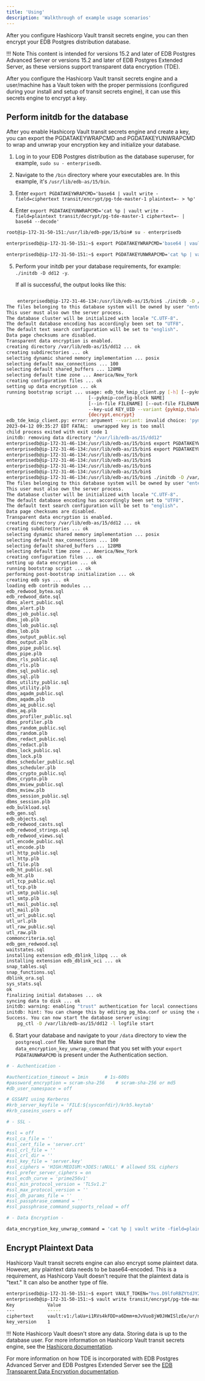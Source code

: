 ```yaml
---
title: 'Using'
description: 'Walkthrough of example usage scenarios'
---
```


After you configure Hashicorp Vault transit secrets engine, you can then encrypt your EDB Postgres distribution database.

!!! Note
    This content is intended for versions 15.2 and later of EDB Postgres Advanced Server or versions 15.2 and later of EDB Postgres Extended Server, as these versions support transparent data encryption (TDE).

After you configure the Hashicorp Vault transit secrets engine and a user/machine has a Vault token with the proper permissions (configured during your install and setup of transit secrets engine), it can use this secrets engine to encrypt a key.

## Perform initdb for the database

After you enable Hashicorp Vault transit secrets engine and create a key, you can export the PGDATAKEYWRAPCMD and PGDATAKEYUNWRAPCMD to wrap and unwrap your encryption key and initialize your database.

1. Log in to your EDB Postgres distribution as the database superuser, for example, `sudo su - enterprisedb`.

2. Navigate to the `/bin` directory where your executables are. In this example, it's `/usr/lib/edb-as/15/bin`.

3. Enter `export PGDATAKEYWRAPCMD='base64 | vault write -field=ciphertext transit/encrypt/pg-tde-master-1 plaintext=- > %p'`

4. Enter `export PGDATAKEYUNWRAPCMD='cat %p | vault write -field=plaintext transit/decrypt/pg-tde-master-1 ciphertext=- | base64 --decode'`

```bash
root@ip-172-31-50-151:/usr/lib/edb-pge/15/bin# su - enterprisedb

enterprisedb@ip-172-31-50-151:~$ export PGDATAKEYWRAPCMD='base64 | vault write -field=ciphertext transit/encrypt/pg-tde-master-1 plaintext=- > %p'

enterprisedb@ip-172-31-50-151:~$ export PGDATAKEYUNWRAPCMD='cat %p | vault write -field=plaintext transit/decrypt/pg-tde-master-1 ciphertext=- | base64 --decode'
```
5. Perform your initdb per your database requirements, for example: `./initdb -D dd12 -y`.

    If all is successful, the output looks like this:
```bash

    enterprisedb@ip-172-31-46-134:/usr/lib/edb-as/15/bin$ ./initdb -D /var/lib/edb-as/15/dd12 -y
The files belonging to this database system will be owned by user "enterprisedb".
This user must also own the server process.
The database cluster will be initialized with locale "C.UTF-8".
The default database encoding has accordingly been set to "UTF8".
The default text search configuration will be set to "english".
Data page checksums are disabled.
Transparent data encryption is enabled.
creating directory /var/lib/edb-as/15/dd12 ... ok
creating subdirectories ... ok
selecting dynamic shared memory implementation ... posix
selecting default max_connections ... 100
selecting default shared_buffers ... 128MB
selecting default time zone ... America/New_York
creating configuration files ... ok
setting up data encryption ... ok
running bootstrap script ... usage: edb_tde_kmip_client.py [-h] [--pykmip-config-file FILENAME]
                              [--pykmip-config-block NAME]
                              [--in-file FILENAME] [--out-file FILENAME]
                              --key-uid KEY_UID --variant {pykmip,thales}
                              {decrypt,encrypt}
edb_tde_kmip_client.py: error: argument --variant: invalid choice: 'pymip' (choose from 'pykmip', 'thales')
2023-04-12 09:35:27 EDT FATAL:  unwrapped key is too small
child process exited with exit code 1
initdb: removing data directory "/var/lib/edb-as/15/dd12"
enterprisedb@ip-172-31-46-134:/usr/lib/edb-as/15/bin$ export PGDATAKEYWRAPCMD='python3 /tmp/edb_tde_kmip_client.py encrypt --pykmip-config-file=/tmp/pykmip.conf --key-uid=nfTCV2Cp5sffhQuRrOVfgCUyu8qh9kwd --out-file=%p --variant=pykmip'
enterprisedb@ip-172-31-46-134:/usr/lib/edb-as/15/bin$ export PGDATAKEYUNWRAPCMD='python3 /tmp/edb_tde_kmip_client.py decrypt --pykmip-config-file=/tmp/pykmip.conf --key-uid=nfTCV2Cp5sffhQuRrOVfgCUyu8qh9kwd --in-file=%p --variant=pykmip'
enterprisedb@ip-172-31-46-134:/usr/lib/edb-as/15/bin$ 
enterprisedb@ip-172-31-46-134:/usr/lib/edb-as/15/bin$ 
enterprisedb@ip-172-31-46-134:/usr/lib/edb-as/15/bin$ 
enterprisedb@ip-172-31-46-134:/usr/lib/edb-as/15/bin$ 
enterprisedb@ip-172-31-46-134:/usr/lib/edb-as/15/bin$ ./initdb -D /var/lib/edb-as/15/dd12 -y
The files belonging to this database system will be owned by user "enterprisedb".
This user must also own the server process.
The database cluster will be initialized with locale "C.UTF-8".
The default database encoding has accordingly been set to "UTF8".
The default text search configuration will be set to "english".
Data page checksums are disabled.
Transparent data encryption is enabled.
creating directory /var/lib/edb-as/15/dd12 ... ok
creating subdirectories ... ok
selecting dynamic shared memory implementation ... posix
selecting default max_connections ... 100
selecting default shared_buffers ... 128MB
selecting default time zone ... America/New_York
creating configuration files ... ok
setting up data encryption ... ok
running bootstrap script ... ok
performing post-bootstrap initialization ... ok
creating edb sys ... ok
loading edb contrib modules ...
edb_redwood_bytea.sql 
edb_redwood_date.sql 
dbms_alert_public.sql 
dbms_alert.plb 
dbms_job_public.sql 
dbms_job.plb 
dbms_lob_public.sql 
dbms_lob.plb 
dbms_output_public.sql 
dbms_output.plb 
dbms_pipe_public.sql 
dbms_pipe.plb 
dbms_rls_public.sql 
dbms_rls.plb 
dbms_sql_public.sql 
dbms_sql.plb 
dbms_utility_public.sql 
dbms_utility.plb 
dbms_aqadm_public.sql 
dbms_aqadm.plb 
dbms_aq_public.sql 
dbms_aq.plb 
dbms_profiler_public.sql 
dbms_profiler.plb 
dbms_random_public.sql 
dbms_random.plb 
dbms_redact_public.sql 
dbms_redact.plb 
dbms_lock_public.sql 
dbms_lock.plb 
dbms_scheduler_public.sql 
dbms_scheduler.plb 
dbms_crypto_public.sql 
dbms_crypto.plb 
dbms_mview_public.sql 
dbms_mview.plb 
dbms_session_public.sql 
dbms_session.plb 
edb_bulkload.sql 
edb_gen.sql 
edb_objects.sql 
edb_redwood_casts.sql 
edb_redwood_strings.sql 
edb_redwood_views.sql 
utl_encode_public.sql 
utl_encode.plb 
utl_http_public.sql 
utl_http.plb 
utl_file.plb 
edb_ht_public.sql 
edb_ht.plb 
utl_tcp_public.sql 
utl_tcp.plb 
utl_smtp_public.sql 
utl_smtp.plb 
utl_mail_public.sql 
utl_mail.plb 
utl_url_public.sql 
utl_url.plb 
utl_raw_public.sql 
utl_raw.plb 
commoncriteria.sql 
edb_gen_redwood.sql 
waitstates.sql 
installing extension edb_dblink_libpq ... ok
installing extension edb_dblink_oci ... ok
snap_tables.sql 
snap_functions.sql 
dblink_ora.sql 
sys_stats.sql 
ok
finalizing initial databases ... ok
syncing data to disk ... ok
initdb: warning: enabling "trust" authentication for local connections
initdb: hint: You can change this by editing pg_hba.conf or using the option -A, or --auth-local and --auth-host, the next time you run initdb.
Success. You can now start the database server using:
    pg_ctl -D /var/lib/edb-as/15/dd12 -l logfile start

```

6. Start your database and navigate to your `/data` directory to view the `postgresql.conf` file. Make sure that the `data_encryption_key_unwrap_command` that you set with your `export PGDATAUNWRAPCMD` is present under the Authentication section.
```bash
# - Authentication -

#authentication_timeout = 1min		# 1s-600s
#password_encryption = scram-sha-256	# scram-sha-256 or md5
#db_user_namespace = off

# GSSAPI using Kerberos
#krb_server_keyfile = 'FILE:${sysconfdir}/krb5.keytab'
#krb_caseins_users = off

# - SSL -

#ssl = off
#ssl_ca_file = ''
#ssl_cert_file = 'server.crt'
#ssl_crl_file = ''
#ssl_crl_dir = ''
#ssl_key_file = 'server.key'
#ssl_ciphers = 'HIGH:MEDIUM:+3DES:!aNULL' # allowed SSL ciphers
#ssl_prefer_server_ciphers = on
#ssl_ecdh_curve = 'prime256v1'
#ssl_min_protocol_version = 'TLSv1.2'
#ssl_max_protocol_version = ''
#ssl_dh_params_file = ''
#ssl_passphrase_command = ''
#ssl_passphrase_command_supports_reload = off

# - Data Encryption -

data_encryption_key_unwrap_command = 'cat %p | vault write -field=plaintext transit/decrypt/pg-tde-master-1 ciphertext=- | base64 --decode'

```
## Encrypt Plaintext Data

Hashicorp Vault transit secrets engine can also encrypt some plaintext data. However, any plaintext data needs to be base64-encoded. This is a requirement, as Hashicorp Vault doesn't require that the plaintext data is "text." It can also be another type of file.

```bash
enterprisedb@ip-172-31-50-151:~$ export VAULT_TOKEN="hvs.D9lfoRBZYtdJY2t3lG3f6yUa"
enterprisedb@ip-172-31-50-151:~$ vault write transit/encrypt/pg-tde-master-1 plaintext=$(echo "my secret data" | base64)
Key            Value
---            -----
ciphertext     vault:v1:/laUa+i1RVs4kFDD+a6Dmm+mJvVuo8jW0JHWISlzEe/ur/nUlfswEyYShA==
key_version    1
```
!!! Note
    Hashicorp Vault doesn't store any data. Storing data is up to the database user. For more information on Hashicorp Vault transit secrets engine, see the [Hashicorp documentation](https://developer.hashicorp.com/vault/docs/secrets/transit).

For more information on how TDE is incorporated with EDB Postgres Advanced Server and EDB Postgres Extended Server see the [EDB Transparent Data Encryption documentation](/tde/latest/).

